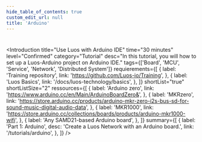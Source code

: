 ```yaml
---
hide_table_of_contents: true
custom_edit_url: null
title: 'Arduino'
---
```



#

<Introduction
  title="Use Luos with Arduino IDE"
  time="30 minutes"
  level="Confirmed"
  category="Tutorial"
  desc="In this tutorial, you will how to set up a Luos-Arduino project on Arduino IDE."
  tags={['Board', 'MCU', 'Service', 'Network', 'Distributed System']}
  requierements={[
    {
      label: 'Training repository',
      link: 'https://github.com/Luos-io/Training',
    },
    {
      label: 'Luos Basics',
      link: '/docs/luos-technology/basics',
    },
  ]}
  shortList="true"
  shortListSize="2"
  ressources={[
    {
      label: 'Arduino zero',
      link: 'https://www.arduino.cc/en/Main/ArduinoBoardZero&',
    },
    {
      label: 'MKRzero',
      link: 'https://store.arduino.cc/products/arduino-mkr-zero-i2s-bus-sd-for-sound-music-digital-audio-data',
    },
    {
      label: 'MKR1000',
      link: 'https://store.arduino.cc/collections/boards/products/arduino-mkr1000-wifi',
    },
    {
      label: 'Any SAMD21-based Arduino board',
    },
  ]}
  summary={[
    {
      label: 'Part 1: Arduino',
      desc: 'Create a Luos Network with an Arduino board.',
      link: '/tutorials/arduino',
    },
  ]}
/>
